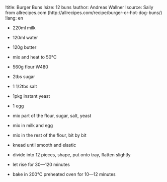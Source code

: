 !title: Burger Buns
!size: 12 buns
!author: Andreas Wallner
!source: Sally from allrecipes.com (http://allrecipes.com/recipe/burger-or-hot-dog-buns/)
!lang: en

* 220ml milk
* 120ml water
* 120g butter
- mix and heat to 50°C

* 560g flour W480
* 2tbs sugar
* 1 1/2tbs salt
* 1pkg instant yeast
* 1 egg
- mix part of the flour, sugar, salt, yeast
- mix in milk and egg
- mix in the rest of the flour, bit by bit
- knead until smooth and elastic
- divide into 12 pieces, shape, put onto tray, flatten slightly

+ let rise for 30—120 minutes

- bake in 200°C preheated oven for 10—12 minutes
